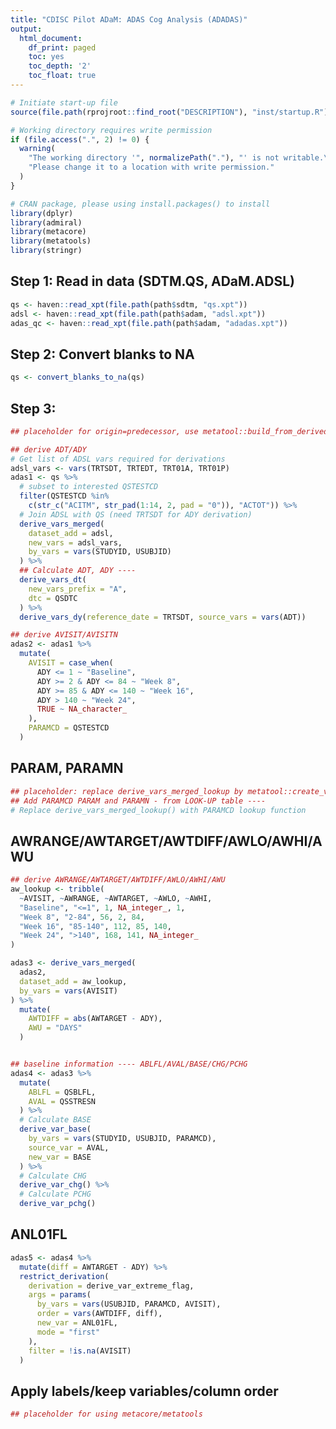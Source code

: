 ```yaml
---
title: "CDISC Pilot ADaM: ADAS Cog Analysis (ADADAS)"
output:
  html_document:
    df_print: paged
    toc: yes
    toc_depth: '2'
    toc_float: true
---
```


```r
# Initiate start-up file
source(file.path(rprojroot::find_root("DESCRIPTION"), "inst/startup.R"))
```
```r
# Working directory requires write permission
if (file.access(".", 2) != 0) {
  warning(
    "The working directory '", normalizePath("."), "' is not writable.\n",
    "Please change it to a location with write permission."
  )
}
```

```r
# CRAN package, please using install.packages() to install
library(dplyr)
library(admiral)
library(metacore)
library(metatools)
library(stringr)
```


## Step 1: Read in data (SDTM.QS, ADaM.ADSL)

```r
qs <- haven::read_xpt(file.path(path$sdtm, "qs.xpt"))
adsl <- haven::read_xpt(file.path(path$adam, "adsl.xpt"))
adas_qc <- haven::read_xpt(file.path(path$adam, "adadas.xpt"))
```

## Step 2: Convert blanks to NA
```r
qs <- convert_blanks_to_na(qs)
```

## Step 3:
```r
## placeholder for origin=predecessor, use metatool::build_from_derived()

## derive ADT/ADY
# Get list of ADSL vars required for derivations
adsl_vars <- vars(TRTSDT, TRTEDT, TRT01A, TRT01P)
adas1 <- qs %>%
  # subset to interested QSTESTCD
  filter(QSTESTCD %in%
    c(str_c("ACITM", str_pad(1:14, 2, pad = "0")), "ACTOT")) %>%
  # Join ADSL with QS (need TRTSDT for ADY derivation)
  derive_vars_merged(
    dataset_add = adsl,
    new_vars = adsl_vars,
    by_vars = vars(STUDYID, USUBJID)
  ) %>%
  ## Calculate ADT, ADY ----
  derive_vars_dt(
    new_vars_prefix = "A",
    dtc = QSDTC
  ) %>%
  derive_vars_dy(reference_date = TRTSDT, source_vars = vars(ADT))

## derive AVISIT/AVISITN
adas2 <- adas1 %>%
  mutate(
    AVISIT = case_when(
      ADY <= 1 ~ "Baseline",
      ADY >= 2 & ADY <= 84 ~ "Week 8",
      ADY >= 85 & ADY <= 140 ~ "Week 16",
      ADY > 140 ~ "Week 24",
      TRUE ~ NA_character_
    ),
    PARAMCD = QSTESTCD
  )
```

## PARAM, PARAMN
```r
## placeholder: replace derive_vars_merged_lookup by metatool::create_var_from_codelist()/create_cat_var()
## Add PARAMCD PARAM and PARAMN - from LOOK-UP table ----
# Replace derive_vars_merged_lookup() with PARAMCD lookup function
```
 
## AWRANGE/AWTARGET/AWTDIFF/AWLO/AWHI/AWU
```r
## derive AWRANGE/AWTARGET/AWTDIFF/AWLO/AWHI/AWU
aw_lookup <- tribble(
  ~AVISIT, ~AWRANGE, ~AWTARGET, ~AWLO, ~AWHI,
  "Baseline", "<=1", 1, NA_integer_, 1,
  "Week 8", "2-84", 56, 2, 84,
  "Week 16", "85-140", 112, 85, 140,
  "Week 24", ">140", 168, 141, NA_integer_
)

adas3 <- derive_vars_merged(
  adas2,
  dataset_add = aw_lookup,
  by_vars = vars(AVISIT)
) %>%
  mutate(
    AWTDIFF = abs(AWTARGET - ADY),
    AWU = "DAYS"
  )


## baseline information ---- ABLFL/AVAL/BASE/CHG/PCHG
adas4 <- adas3 %>%
  mutate(
    ABLFL = QSBLFL,
    AVAL = QSSTRESN
  ) %>%
  # Calculate BASE
  derive_var_base(
    by_vars = vars(STUDYID, USUBJID, PARAMCD),
    source_var = AVAL,
    new_var = BASE
  ) %>%
  # Calculate CHG
  derive_var_chg() %>%
  # Calculate PCHG
  derive_var_pchg()
```

## ANL01FL
```r
adas5 <- adas4 %>%
  mutate(diff = AWTARGET - ADY) %>%
  restrict_derivation(
    derivation = derive_var_extreme_flag,
    args = params(
      by_vars = vars(USUBJID, PARAMCD, AVISIT),
      order = vars(AWTDIFF, diff),
      new_var = ANL01FL,
      mode = "first"
    ),
    filter = !is.na(AVISIT)
  )
```



## Apply labels/keep variables/column order
```r
## placeholder for using metacore/metatools
```

